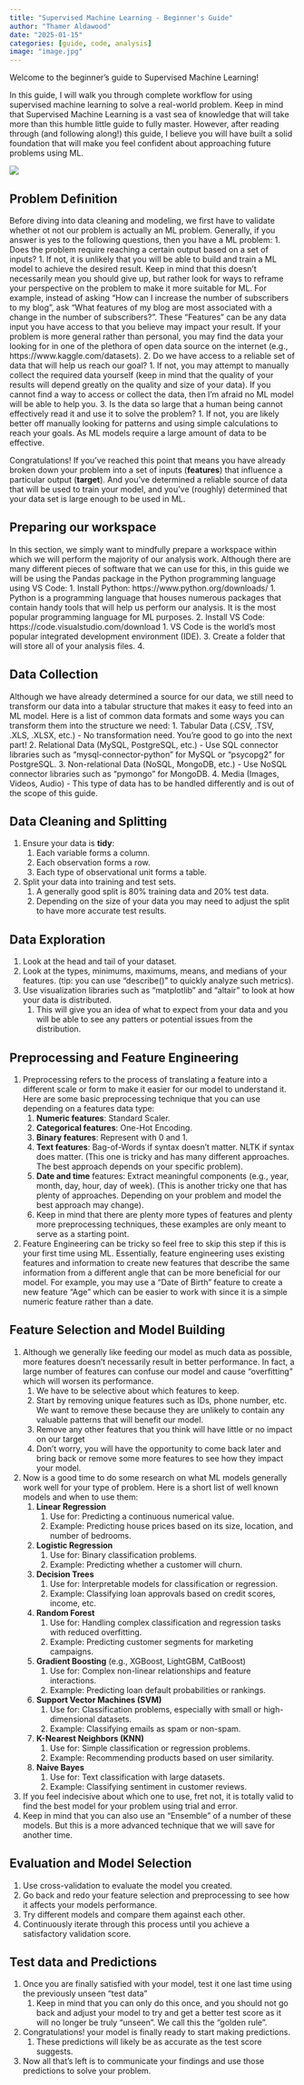 ```yaml
---
title: "Supervised Machine Learning - Beginner's Guide"
author: "Thamer Aldawood"
date: "2025-01-15"
categories: [guide, code, analysis]
image: "image.jpg"
---
```


Welcome to the beginner's guide to Supervised Machine Learning! 

In this guide, I will walk you through complete workflow for using supervised machine learning to solve a real-world problem. Keep in mind that Supervised Machine Learning is a vast sea of knowledge that will take more than this humble little guide to fully master. However, after reading through (and following along!) this guide, I believe you will have built a solid foundation that will make you feel confident about approaching future problems using ML.

![](ml-workflow-V2-alt.png)

## Problem Definition
Before diving into data cleaning and modeling, we first have to validate whether ot not our problem is actually an ML problem. Generally, if you answer is yes to the following questions, then you have a ML problem:
1. Does the problem require reaching a certain output based on a set of inputs?
   1. If not, it is unlikely that you will be able to build and train a ML model to achieve the desired result. Keep in mind that this doesn't necessarily mean you should give up, but rather look for ways to reframe your perspective on the problem to make it more suitable for ML. For example, instead of asking "How can I increase the number of subscribers to my blog", ask "What features of my blog are most associated with a change in the number of subscribers?". These "Features" can be any data input you have access to that you believe may impact your result. If your problem is more general rather than personal, you may find the data your looking for in one of the plethora of open data source on the internet (e.g., https://www.kaggle.com/datasets).
2. Do we have access to a reliable set of data that will help us reach our goal?
   1. If not, you may attempt to manually collect the required data yourself (keep in mind that the quality of your results will depend greatly on the quality and size of your data). If you cannot find a way to access or collect the data, then I'm afraid no ML model will be able to help you.
3. Is the data so large that a human being cannot effectively read it and use it to solve the problem?
   1. If not, you are likely better off manually looking for patterns and using simple calculations to reach your goals. As ML models require a large amount of data to be effective.

Congratulations! If you've reached this point that means you have already broken down your problem into a set of inputs (**features**) that influence a particular output (**target**). And you've determined a reliable source of data that will be used to train your model, and you've (roughly) determined that your data set is large enough to be used in ML.

## Preparing our workspace
In this section, we simply want to mindfully prepare a workspace within which we will perform the majority of our analysis work. Although there are many different pieces of software that we can use for this, in this guide we will be using the Pandas package in the Python programming language using VS Code:
1. Install Python: https://www.python.org/downloads/
   1. Python is a programming language that houses numerous packages that contain handy tools that will help us perform our analysis. It is the most popular programming language for ML purposes.
2. Install VS Code: https://code.visualstudio.com/download 
   1. VS Code is the world's most popular integrated development environment (IDE).
3. Create a folder that will store all of your analysis files.
4. 

## Data Collection
Although we have already determined a source for our data, we still need to transform our data into a tabular structure that makes it easy to feed into an ML model. Here is a list of common data formats and some ways you can transform them into the structure we need:
1. Tabular Data (.CSV, .TSV, .XLS, .XLSX, etc.) -  No transformation need. You're good to go into the next part!
2. Relational Data (MySQL, PostgreSQL, etc.) - Use SQL connector libraries such as "mysql-connector-python" for MySQL or "psycopg2" for PostgreSQL.
3. Non-relational Data (NoSQL, MongoDB, etc.) - Use NoSQL connector libraries such as "pymongo" for MongoDB.
4. Media (Images, Videos, Audio) - This type of data has to be handled differently and is out of the scope of this guide.

## Data Cleaning and Splitting
1. Ensure your data is **tidy**: 
   1. Each variable forms a column.
   2. Each observation forms a row.
   3. Each type of observational unit forms a table.
2. Split your data into training and test sets.
   1. A generally good split is 80% training data and 20% test data.
   2. Depending on the size of your data you may need to adjust the split to have more accurate test results.

## Data Exploration
1. Look at the head and tail of your dataset.
2. Look at the types, minimums, maximums, means, and medians of your features. (tip: you can use "describe()" to quickly analyze such metrics).
3. Use visualization libraries such as "matplotlib" and "altair" to look at how your data is distributed.
   1. This will give you an idea of what to expect from your data and you will be able to see any patters or potential issues from the distribution.

## Preprocessing and Feature Engineering
1. Preprocessing refers to the process of translating a feature into a different scale or form to make it easier for our model to understand it. Here are some basic preprocessing technique that you can use depending on a features data type:
   1. **Numeric features**: Standard Scaler.
   2. **Categorical features**: One-Hot Encoding.
   3. **Binary features**: Represent with 0 and 1.
   4. **Text features**: Bag-of-Words if syntax doesn't matter. NLTK if syntax does matter. (This one is tricky and has many different approaches. The best approach depends on your specific problem).
   5. **Date and time** features: Extract meaningful components (e.g., year, month, day, hour, day of week). (This is another tricky one that has plenty of approaches. Depending on your problem and model the best approach may change).
   6. Keep in mind that there are plenty more types of features and plenty more preprocessing techniques, these examples are only meant to serve as a starting point.
2. Feature Engineering can be tricky so feel free to skip this step if this is your first time using ML. Essentially, feature engineering uses existing features and information to create new features that describe the same information from a different angle that can be more beneficial for our model. For example, you may use a "Date of Birth" feature to create a new feature "Age" which can be easier to work with since it is a simple numeric feature rather than a date.

## Feature Selection and Model Building
1. Although we generally like feeding our model as much data as possible, more features doesn't necessarily result in better performance. In fact, a large number of features can confuse our model and cause "overfitting" which will worsen its performance.
   1. We have to be selective about which features to keep.
   2. Start by removing unique features such as IDs, phone number, etc. We want to remove these because they are unlikely to contain any valuable patterns that will benefit our model.
   3. Remove any other features that you think will have little or no impact on our target
   4. Don't worry, you will have the opportunity to come back later and bring back or remove some more features to see how they impact your model.
2. Now is a good time to do some research on what ML models generally work well for your type of problem. Here is a short list of well known models and when to use them:
   1. **Linear Regression**
      1. Use for: Predicting a continuous numerical value.
      2. Example: Predicting house prices based on its size, location, and number of bedrooms.
   2. **Logistic Regression**
      1. Use for: Binary classification problems.
      2. Example: Predicting whether a customer will churn.
   3. **Decision Trees**
      1. Use for: Interpretable models for classification or regression.
      2. Example: Classifying loan approvals based on credit scores, income, etc.
   4. **Random Forest**
      1. Use for: Handling complex classification and regression tasks with reduced overfitting.
      2. Example: Predicting customer segments for marketing campaigns.
   5. **Gradient Boosting** (e.g., XGBoost, LightGBM, CatBoost)
      1. Use for: Complex non-linear relationships and feature interactions.
      2. Example: Predicting loan default probabilities or rankings.
   6. **Support Vector Machines (SVM)**
      1. Use for: Classification problems, especially with small or high-dimensional datasets.
      2. Example: Classifying emails as spam or non-spam.
   7. **K-Nearest Neighbors (KNN)**
      1. Use for: Simple classification or regression problems.
      2. Example: Recommending products based on user similarity.
   8. **Naive Bayes**
      1. Use for: Text classification with large datasets.
      2. Example: Classifying sentiment in customer reviews.
3. If you feel indecisive about which one to use, fret not, it is totally valid to find the best model for your problem using trial and error.
4. Keep in mind that you can also use an "Ensemble" of a number of these models. But this is a more advanced technique that we will save for another time.

## Evaluation and Model Selection
1. Use cross-validation to evaluate the model you created.
2. Go back and redo your feature selection and preprocessing to see how it affects your models performance.
3. Try different models and compare them against each other.
4. Continuously iterate through this process until you achieve a satisfactory validation score.

## Test data and Predictions
1. Once you are finally satisfied with your model, test it one last time using the previously unseen "test data"
   1. Keep in mind that you can only do this once, and you should not go back and adjust your model to try and get a better test score as it will no longer be truly "unseen". We call this the "golden rule".
2. Congratulations! your model is finally ready to start making predictions.
   1. These predictions will likely be as accurate as the test score suggests.
3. Now all that's left is to communicate your findings and use those predictions to solve your problem.






